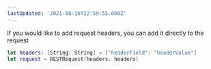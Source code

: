 ```yaml
---
lastUpdated: '2021-08-16T22:59:55.000Z'
---
```

If you would like to add request headers, you can add it directly to the request
```swift
let headers: [String: String] = ["headerField": "headerValue"]
let request = RESTRequest(headers: headers)
```
